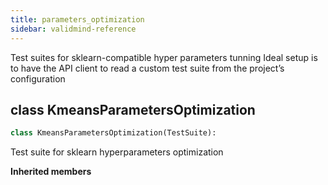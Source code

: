 ```yaml
---
title: parameters_optimization
sidebar: validmind-reference
---
```


Test suites for sklearn-compatible hyper parameters tunning Ideal setup is to have the API client to read a custom test suite from the project's configuration

## [class]{.muted} KmeansParametersOptimization

```python
class KmeansParametersOptimization(TestSuite):
```

Test suite for sklearn hyperparameters optimization

**Inherited members**
